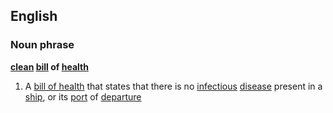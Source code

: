 ==English==
===Noun phrase===
'''[[clean]] [[bill]] of [[health]]'''
#A [[bill of health]] that states that there is no [[infectious]] [[disease]] present in a [[ship]], or its [[port]] of [[departure]]